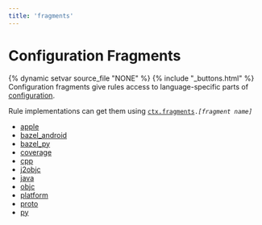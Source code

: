 ```yaml
---
title: 'fragments'
---
```


# Configuration Fragments

{% dynamic setvar source_file "NONE" %}
{% include "\_buttons.html" %}
Configuration fragments give rules access to language-specific parts of [configuration](builtins/configuration.html).

Rule implementations can get them using [`ctx.fragments`](builtins/ctx.html#fragments)`.`*`[fragment name]`*

- [apple](/rules/lib/fragments/apple)
- [bazel_android](/rules/lib/fragments/bazel_android)
- [bazel_py](/rules/lib/fragments/bazel_py)
- [coverage](/rules/lib/fragments/coverage)
- [cpp](/rules/lib/fragments/cpp)
- [j2objc](/rules/lib/fragments/j2objc)
- [java](/rules/lib/fragments/java)
- [objc](/rules/lib/fragments/objc)
- [platform](/rules/lib/fragments/platform)
- [proto](/rules/lib/fragments/proto)
- [py](/rules/lib/fragments/py)
